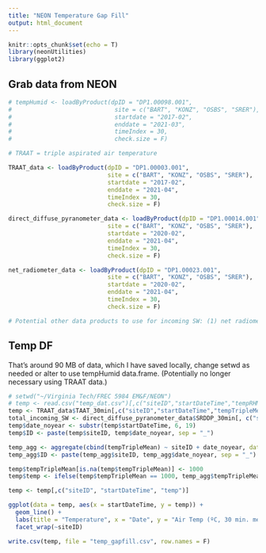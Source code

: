 ```yaml
---
title: "NEON Temperature Gap Fill"
output: html_document
---
```


```r
knitr::opts_chunk$set(echo = T)
library(neonUtilities)
library(ggplot2)
```

## Grab data from NEON

```r
# tempHumid <- loadByProduct(dpID = "DP1.00098.001",
#                             site = c("BART", "KONZ", "OSBS", "SRER"),
#                             startdate = "2017-02",
#                             enddate = "2021-03",
#                             timeIndex = 30,
#                             check.size = F)

# TRAAT = triple aspirated air temperature

TRAAT_data <- loadByProduct(dpID = "DP1.00003.001",
                            site = c("BART", "KONZ", "OSBS", "SRER"),
                            startdate = "2017-02",
                            enddate = "2021-04",
                            timeIndex = 30,
                            check.size = F)

direct_diffuse_pyranometer_data <- loadByProduct(dpID = "DP1.00014.001",
                            site = c("BART", "KONZ", "OSBS", "SRER"),
                            startdate = "2020-02",
                            enddate = "2021-04",
                            timeIndex = 30,
                            check.size = F)

net_radiometer_data <- loadByProduct(dpID = "DP1.00023.001",
                            site = c("BART", "KONZ", "OSBS", "SRER"),
                            startdate = "2020-02",
                            enddate = "2021-04",
                            timeIndex = 30,
                            check.size = F)

# Potential other data products to use for incoming SW: (1) net radiometer (DP1.00023.001), (2) primary pyranometer (DP1.00022.001) [missing BART]
```

## Temp DF

That's around 90 MB of data, which I have saved locally, change setwd as needed or alter to use tempHumid data.frame. (Potentially no longer necessary using TRAAT data.)

```r
# setwd("~/Virginia Tech/FREC 5984 EM&F/NEON")
# temp <- read.csv("temp_dat.csv")[,c("siteID","startDateTime","tempRHMean")]
temp <- TRAAT_data$TAAT_30min[,c("siteID","startDateTime","tempTripleMean")]
total_incoming_SW <- direct_diffuse_pyranometer_data$SRDDP_30min[, c("siteID", "startDateTime", "gloRadMean")]
temp$date_noyear <- substr(temp$startDateTime, 6, 19)
temp$ID <- paste(temp$siteID, temp$date_noyear, sep = "_")

temp_agg <- aggregate(cbind(tempTripleMean) ~ siteID + date_noyear, data = temp, FUN = mean, na.rm = T)
temp_agg$ID <- paste(temp_agg$siteID, temp_agg$date_noyear, sep = "_")

temp$tempTripleMean[is.na(temp$tempTripleMean)] <- 1000
temp$temp <- ifelse(temp$tempTripleMean == 1000, temp_agg$tempTripleMean[match(temp$ID, temp_agg$ID)], temp$tempTripleMean)

temp <- temp[,c("siteID", "startDateTime", "temp")]

ggplot(data = temp, aes(x = startDateTime, y = temp)) +
  geom_line() +
  labs(title = "Temperature", x = "Date", y = "Air Temp (ºC, 30 min. mean)") +
  facet_wrap(~siteID)

write.csv(temp, file = "temp_gapfill.csv", row.names = F)
```
